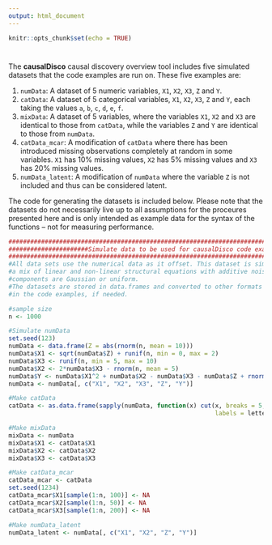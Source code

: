 ```yaml
---
output: html_document
---
```


```r
knitr::opts_chunk$set(echo = TRUE)
```

#

The **causalDisco** causal discovery overview tool includes five simulated datasets that the code examples are run on. These five examples are:

1. `numData`: A dataset of 5 numeric variables, `X1`, `X2`, `X3`, `Z` and `Y`.
2. `catData`: A dataset of 5 categorical variables, `X1`, `X2`, `X3`, `Z` and `Y`, each taking the values `a`, `b`, `c`, `d`, `e`, `f`. 
3. `mixData`: A dataset of 5 variables, where the variables `X1`, `X2` and `X3` are identical to those from `catData`, while the variables `Z` and `Y` are identical to those from `numData`.
4. `catData_mcar`: A modification of `catData` where there has been introduced missing observations completely at random in some variables. `X1` has 10% missing values, `X2` has 5% missing values and `X3` has 20% missing values.
5. `numData_latent`: A modification of `numData` where the variable `Z` is not included and thus can be considered latent.

The code for generating the datasets is included below. Please note that the datasets do not necessarily live up to all assumptions for the proceures presented here and is only intended as example data for the syntax of the functions -- not for measuring performance. 

```r
############################################################################################
######################Simulate data to be used for causalDisco code examples################
############################################################################################
#All data sets use the numerical data as it offset. This dataset is simulated as 
#a mix of linear and non-linear structural equations with additive noise. The noise 
#components are Gaussian or uniform. 
#The datasets are stored in data.frames and converted to other formats (e.g. matrix) 
#in the code examples, if needed.

#sample size
n <- 1000 

#Simulate numData
set.seed(123)
numData <- data.frame(Z = abs(rnorm(n, mean = 10))) 
numData$X1 <- sqrt(numData$Z) + runif(n, min = 0, max = 2)
numData$X3 <- runif(n, min = 5, max = 10)
numData$X2 <- 2*numData$X3 - rnorm(n, mean = 5) 
numData$Y <- numData$X1^2 + numData$X2 - numData$X3 - numData$Z + rnorm(n, mean = 10)
numData <- numData[, c("X1", "X2", "X3", "Z", "Y")]

#Make catData
catData <- as.data.frame(sapply(numData, function(x) cut(x, breaks = 5,
                                                         labels = letters[1:5])))

#Make mixData
mixData <- numData
mixData$X1 <- catData$X1
mixData$X2 <- catData$X2
mixData$X3 <- catData$X3

#Make catData_mcar
catData_mcar <- catData
set.seed(1234)
catData_mcar$X1[sample(1:n, 100)] <- NA
catData_mcar$X2[sample(1:n, 50)] <- NA
catData_mcar$X3[sample(1:n, 200)] <- NA

#Make numData_latent
numData_latent <- numData[, c("X1", "X2", "Z", "Y")]

``` 